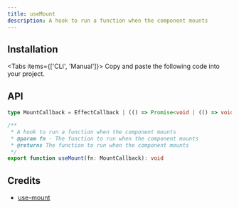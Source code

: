 ```yaml
---
title: useMount
description: A hook to run a function when the component mounts
---
```


## Installation

<Tabs items={['CLI', 'Manual']}>
  <Tab>
    <InstallCLI value='use-mount' />
  </Tab>
  <Tab>
    Copy and paste the following code into your project.
    <RegistrySourceCode value='use-mount' />
  </Tab>
</Tabs>

## API

```ts
type MountCallback = EffectCallback | (() => Promise<void | (() => void)>)

/**
 * A hook to run a function when the component mounts
 * @param fn - The function to run when the component mounts
 * @returns The function to run when the component mounts
 */
export function useMount(fn: MountCallback): void
```

## Credits

- [use-mount](https://ahooks.js.org/hooks/use-mount)
